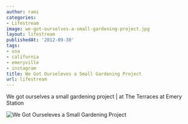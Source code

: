 ```yaml
---
author: rami
categories:
- Lifestream
image: we-got-ourselves-a-small-gardening-project.jpg
layout: lifestream
publishedAt: '2012-09-30'
tags:
- usa
- california
- emeryville
- instagram
title: We Got Ourseleves a Small Gardening Project
url: lifestream
---
```


We got ourselves a small gardening project | at The Terraces at Emery Station

![We Got Ourseleves a Small Gardening Project](/assets/images/content/lifestream/we-got-ourselves-a-small-gardening-project.jpg)